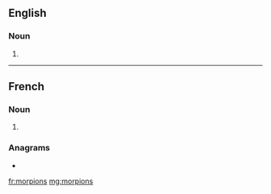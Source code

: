 ==English==

===Noun===
{{head|en|noun plural form|head=morpions}}

# {{plural of|morpion|lang=en}}

----

==French==

===Noun===
{{head|fr|noun plural form|g=m}}

# {{plural of|morpion|lang=fr}}

===Anagrams===
* {{l|fr|rompions}}

[[fr:morpions]]
[[mg:morpions]]